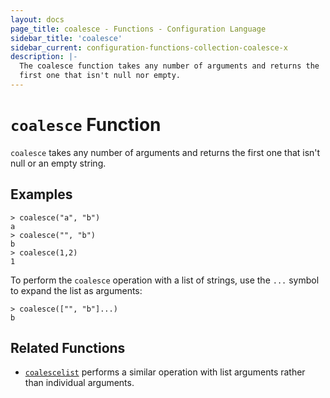 ```yaml
---
layout: docs
page_title: coalesce - Functions - Configuration Language
sidebar_title: 'coalesce'
sidebar_current: configuration-functions-collection-coalesce-x
description: |-
  The coalesce function takes any number of arguments and returns the
  first one that isn't null nor empty.
---
```


# `coalesce` Function

`coalesce` takes any number of arguments and returns the first one
that isn't null or an empty string.

## Examples

```
> coalesce("a", "b")
a
> coalesce("", "b")
b
> coalesce(1,2)
1
```

To perform the `coalesce` operation with a list of strings, use the `...`
symbol to expand the list as arguments:

```
> coalesce(["", "b"]...)
b
```

## Related Functions

- [`coalescelist`](./coalescelist) performs a similar operation with
  list arguments rather than individual arguments.
